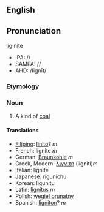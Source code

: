 ==English==
==Pronunciation==
lig·nite
*IPA: //
*SAMPA: //
*AHD: /lĭgnīt/

=== Etymology ===

=== Noun ===
{{Wikipedia}}
#A kind of [[coal]]

==== Translations ====

*[[Filipino]]: [[linito]]? ''m''
*French: lignite ''m''
*German: [[Braunkohle]] ''m''
*Greek, Modern: [[λιγνίτη]] (ligniti)''m''
*Italian: lignite
*Japanese:<!-- [[]] (--> rigunichu<!--)-->
*Korean:<!-- [[]] (--> ligunitu<!--)-->
*Latin: [[lignitus]] ''m''
*Polish: [[węgiel brunatny]]
*Spanish: [[lignito]]n? ''m''